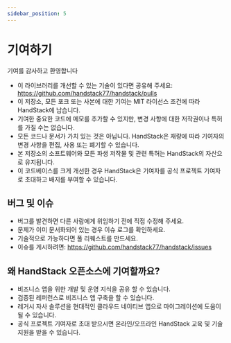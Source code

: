 ```yaml
---
sidebar_position: 5
---
```


# 기여하기

기여를 감사하고 환영합니다

* 이 라이브러리를 개선할 수 있는 기술이 있다면 공유해 주세요: https://github.com/handstack77/handstack/pulls
* 이 저장소, 모든 포크 또는 사본에 대한 기여는 MIT 라이선스 조건에 따라 HandStack에 남습니다.
* 기여한 중요한 코드에 메모를 추가할 수 있지만, 변경 사항에 대한 저작권이나 특허를 가질 수는 없습니다.
* 모든 코드나 문서가 가치 있는 것은 아닙니다. HandStack은 재량에 따라 기여자의 변경 사항을 편집, 사용 또는 폐기할 수 있습니다.
* 본 저장소의 소프트웨어와 모든 파생 저작물 및 관련 특허는 HandStack의 자산으로 유지됩니다.
* 이 코드베이스를 크게 개선한 경우 HandStack은 기여자를 공식 프로젝트 기여자로 초대하고 배지를 부여할 수 있습니다.

## 버그 및 이슈

* 버그를 발견하면 다른 사람에게 위임하기 전에 직접 수정해 주세요.
* 문제가 이미 문서화되어 있는 경우 이슈 로그를 확인하세요.
* 기술적으로 가능하다면 풀 리퀘스트를 만드세요.
* 이슈를 게시하려면: https://github.com/handstack77/handstack/issues

## 왜 HandStack 오픈소스에 기여할까요?

* 비즈니스 앱을 위한 개발 및 운영 지식을 공유 할 수 있습니다.
* 검증된 레퍼런스로 비즈니스 앱 구축을 할 수 있습니다.
* 레거시 자사 솔루션을 현대적인 클라우드 네이티브 앱으로 마이그레이션에 도움이 될 수 있습니다.
* 공식 프로젝트 기여자로 초대 받으시면 온라인/오프라인 HandStack 교육 및 기술 지원을 받을 수 있습니다.
